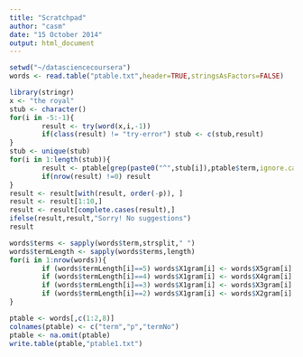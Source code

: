 ```yaml
---
title: "Scratchpad"
author: "casm"
date: "15 October 2014"
output: html_document
---
```

```r
setwd("~/datasciencecoursera")
words <- read.table("ptable.txt",header=TRUE,stringsAsFactors=FALSE)
```


```r
library(stringr)
x <- "the royal"
stub <- character()
for(i in -5:-1){
        result <- try(word(x,i,-1))
        if(class(result) != "try-error") stub <- c(stub,result)
}
stub <- unique(stub)
for(i in 1:length(stub)){
        result <- ptable[grep(paste0("^",stub[i]),ptable$term,ignore.case = TRUE),]
        if(nrow(result) !=0) result
}
result <- result[with(result, order(-p)), ]
result <- result[1:10,]
result <- result[complete.cases(result),]
ifelse(result,result,"Sorry! No suggestions")
result
```

```r
words$terms <- sapply(words$term,strsplit," ")
words$termLength <- sapply(words$terms,length)
for(i in 1:nrow(words)){
        if (words$termLength[i]==5) words$X1gram[i] <- words$X5gram[i]
        if (words$termLength[i]==4) words$X1gram[i] <- words$X4gram[i]
        if (words$termLength[i]==3) words$X1gram[i] <- words$X3gram[i]
        if (words$termLength[i]==2) words$X1gram[i] <- words$X2gram[i]
}
```

```r
ptable <- words[,c(1:2,8)]
colnames(ptable) <- c("term","p","termNo")
ptable <- na.omit(ptable)
write.table(ptable,"ptable1.txt")
```



